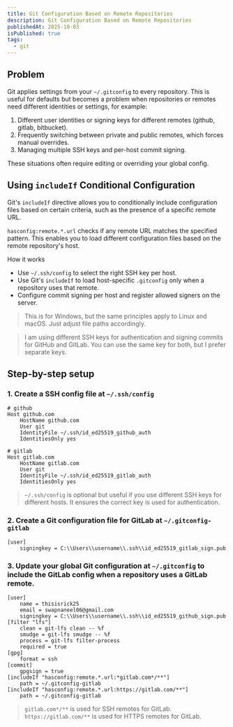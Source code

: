 ```yaml
---
title: Git Configuration Based on Remote Repositories
description: Git Configuration Based on Remote Repositories
publishedAt: 2025-10-03
isPublished: true
tags:
  - git
---
```


## Problem

Git applies settings from your `~/.gitconfig` to every repository. This is useful for defaults but becomes a problem when repositories or remotes need different identities or settings, for example:

1. Different user identities or signing keys for different remotes (github, gitlab, bitbucket).
2. Frequently switching between private and public remotes, which forces manual overrides.
3. Managing multiple SSH keys and per-host commit signing.

These situations often require editing or overriding your global config.

## Using `includeIf` Conditional Configuration

Git's `includeIf` directive allows you to conditionally include configuration files based on certain criteria, such as the presence of a specific remote URL.

`hasconfig:remote.*.url` checks if any remote URL matches the specified pattern. This enables you to load different configuration files based on the remote repository's host.

How it works
- Use `~/.ssh/config` to select the right SSH key per host.
- Use Git's `includeIf` to load host-specific `.gitconfig` only when a repository uses that remote.
- Configure commit signing per host and register allowed signers on the server.

> This is for Windows, but the same principles apply to Linux and macOS. Just adjust file paths accordingly.

> I am using different SSH keys for authentication and signing commits for GitHub and GitLab. You can use the same key for both, but I prefer separate keys.

## Step-by-step setup

### 1. Create a SSH config file at `~/.ssh/config`

```shell title="C://Users/username/.ssh/config"
# github
Host github.com
    HostName github.com
    User git
    IdentityFile ~/.ssh/id_ed25519_github_auth
    IdentitiesOnly yes

# gitlab
Host gitlab.com
    HostName gitlab.com
    User git
    IdentityFile ~/.ssh/id_ed25519_gitlab_auth
    IdentitiesOnly yes
```

> `~/.ssh/config` is optional but useful if you use different SSH keys for different hosts. It ensures the correct key is used for authentication.

### 2. Create a Git configuration file for GitLab at `~/.gitconfig-gitlab`

```shell title="C://Users/username/.gitconfig-gitlab"
[user]
	signingkey = C:\\Users\\username\\.ssh\\id_ed25519_gitlab_sign.pub
```

### 3. Update your global Git configuration at `~/.gitconfig` to include the GitLab config when a repository uses a GitLab remote.

```shell title="C://Users/username/.gitconfig" {14-17}
[user]
	name = thisisrick25
	email = swapnaneel06@gmail.com
	signingkey = C:\\Users\\username\\.ssh\\id_ed25519_github_sign.pub
[filter "lfs"]
	clean = git-lfs clean -- %f
	smudge = git-lfs smudge -- %f
	process = git-lfs filter-process
	required = true
[gpg]
	format = ssh
[commit]
	gpgsign = true
[includeIf "hasconfig:remote.*.url:*gitlab.com*/**"]
    path = ~/.gitconfig-gitlab
[includeIf "hasconfig:remote.*.url:https://gitlab.com/**"]
    path = ~/.gitconfig-gitlab
```
> `gitlab.com*/**` is used for SSH remotes for GitLab. `https://gitlab.com/**` is used for HTTPS remotes for GitLab.
